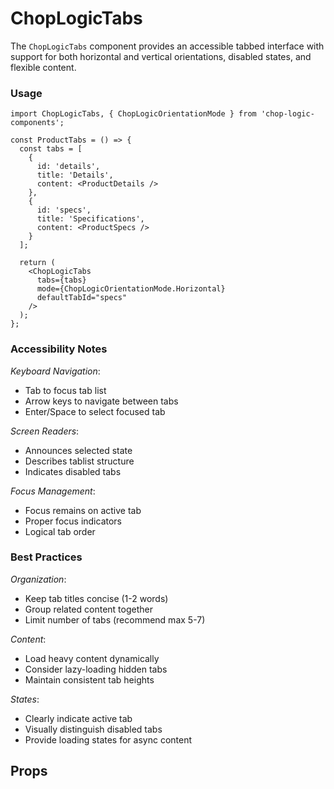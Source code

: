 
<Meta of={ChopLogicTabsStories} title='ChopLogicTabs' />

# ChopLogicTabs

The `ChopLogicTabs` component provides an accessible tabbed interface with support for both horizontal and vertical orientations, disabled states, and flexible content.

### Usage

```tsx
import ChopLogicTabs, { ChopLogicOrientationMode } from 'chop-logic-components';

const ProductTabs = () => {
  const tabs = [
    {
      id: 'details',
      title: 'Details',
      content: <ProductDetails />
    },
    {
      id: 'specs',
      title: 'Specifications',
      content: <ProductSpecs />
    }
  ];

  return (
    <ChopLogicTabs
      tabs={tabs}
      mode={ChopLogicOrientationMode.Horizontal}
      defaultTabId="specs"
    />
  );
};
```

### Accessibility Notes

_Keyboard Navigation_:
- Tab to focus tab list
- Arrow keys to navigate between tabs
- Enter/Space to select focused tab

_Screen Readers_:
- Announces selected state
- Describes tablist structure
- Indicates disabled tabs

_Focus Management_:
- Focus remains on active tab
- Proper focus indicators
- Logical tab order

### Best Practices

_Organization_:
- Keep tab titles concise (1-2 words)
- Group related content together
- Limit number of tabs (recommend max 5-7)

_Content_:
- Load heavy content dynamically
- Consider lazy-loading hidden tabs
- Maintain consistent tab heights

_States_:
- Clearly indicate active tab
- Visually distinguish disabled tabs
- Provide loading states for async content

## Props

<Controls />